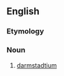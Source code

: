 {{also|ekaplatinum}}
==English==

===Etymology===
{{prefix|en|eka|platinum}}

===Noun===
{{en-noun|-}}

# [[darmstadtium]]